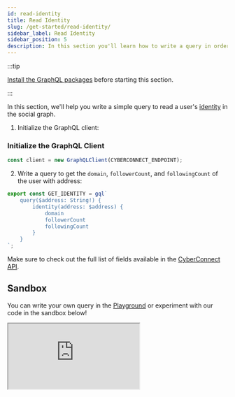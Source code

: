 ```yaml
---
id: read-identity
title: Read Identity
slug: /get-started/read-identity/
sidebar_label: Read Identity
sidebar_position: 5
description: In this section you'll learn how to write a query in order to read the identity.
---
```


:::tip

[Install the GraphQL packages](/get-started/quick-setup/) before starting this section.

:::

In this section, we'll help you write a simple query to read a user's [identity](/concepts/identity/) in the social graph.

1. Initialize the GraphQL client:

### Initialize the GraphQL Client
```jsx title="/src/queries/GetIdentity.tsx"
const client = new GraphQLClient(CYBERCONNECT_ENDPOINT);
```

2. Write a query to get the `domain`, `followerCount`, and `followingCount` of the user with address:

```jsx title="/src/queries/GetIdentity.tsx"
export const GET_IDENTITY = gql`
    query($address: String!) {
        identity(address: $address) {
            domain
            followerCount
            followingCount
        }
    }
`;
```

Make sure to check out the full list of fields available in the [CyberConnect API](/cyberconnect-api/overview/).

## Sandbox

You can write your own query in the [Playground](/cyberconnect-api/playground/) or experiment with our code in the sandbox below!

<iframe src="https://codesandbox.io/embed/read-identity-2zjn9k?codemirror=1&fontsize=14&hidenavigation=0&theme=dark&runonclick=1&view=split"
    title="read-identity"
    allow="accelerometer; ambient-light-sensor; camera; encrypted-media; geolocation; gyroscope; hid; microphone; midi; payment; usb; vr; xr-spatial-tracking"
    sandbox="allow-forms allow-modals allow-popups allow-presentation allow-same-origin allow-scripts"
></iframe>


